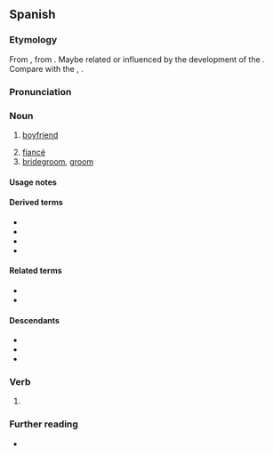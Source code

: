 {{also|nòvio}}
==Spanish==

===Etymology===
From {{inh|es|VL.|*novius||newly wed}}, from {{inh|es|la|novus||new}}. Maybe related or influenced by the development of the {{desc|xce|*novios}}. Compare with the {{cog|pt|noivo}}, {{cog|ca|nuvi}}.

===Pronunciation===
{{es-pr|+<audio:LL-Q1321 (spa)-AdrianAbdulBaha-novio.wav;Audio (Colombia)>}}

===Noun===
{{es-noun|m|f=+}}

# [[boyfriend]] {{gloss|romantic partner}}
#: {{syn|es|enamorado|pareja|pololo|q3=Chile}}
# [[fiancé]]
# [[bridegroom]], [[groom]]

====Usage notes====
{{es-note-noun-mf}}

====Derived terms====
* {{l|es|amigovio}}
* {{l|es|atrapanovios}}
* {{l|es|compuesto y sin novia}}
* {{l|es|noviazgo}}

====Related terms====
* {{l|es|nuevo}}
* {{l|es|novix}}

====Descendants====
* {{desc|ca|nòvio|bor=1}}
* {{desc|ceb|nobyo|bor=1}}
* {{desc|tl|nobyo|bor=1}}

===Verb===
{{head|es|verb form}}

# {{es-verb form of|noviar}}

===Further reading===
* {{R:es:DRAE}}